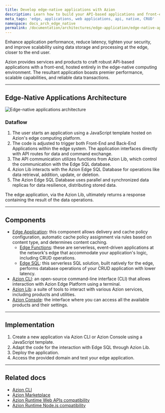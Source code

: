 ```yaml
---
title: Develop edge-native applications with Azion
description: Learn how to build your API-based applications and front-end entirely on the edge using edge-native computing.
meta_tags: 'edge, applications, web applications, api, native, CRUD'
namespace: docs_arch_edge_native
permalink: /documentation/architectures/edge-application/edge-native-applications/
---
```


Enhance application performance, reduce latency, tighten your security, and improve scalability using data storage and processing at the edge, closer to the end user.

Azion provides services and products to craft robust API-based applications with a front-end, hosted entirely in the edge-native computing environment. The resultant application boasts premier performance, scalable capabilities, and reliable data transactions.

---

## Edge-Native Applications Architecture

![Edge-native applications architecture](/assets/docs/images/uploads/edge-native-arch.png) 

### Dataflow

1. The user starts an application using a JavaScript template hosted on Azion's edge computing platform. 
2. The code is adjusted to trigger both Front-End and Back-End Applications within the edge system. The application interfaces directly with API routes for data and command exchange.
3. The API communication utilizes functions from Azion Lib, which control the communication with the Edge SQL database.
4. Azion Lib interacts with the Azion Edge SQL Database for operations like data retrieval, addition, update, or deletion.
5. The Azion Edge SQL Database uses parallel and synchronized data replicas for data resilience, distributing stored data.

The edge application, via the Azion Lib, ultimately returns a response containing the result of the data operations.

---

## Components

- [Edge Application](/en/documentation/products/build/edge-application/): this component allows delivery and cache policy configuration, automatic cache policy assignment via rules based on content type, and determines content caching.
    - [Edge Functions](/en/documentation/products/build/edge-application/edge-functions/): these are serverless, event-driven applications at the network's edge that accommodate your application's logic, including CRUD operations.
    - [Edge SQL](/en/documentation/products/store/edge-sql/): this serverless SQL solution, built natively for the edge, performs database operations of your CRUD application with lower latency.
- [Azion CLI](/en/documentation/products/azion-cli/overview/): an open-source command-line interface (CLI) that allows interaction with Azion Edge Platform using a terminal.
- [Azion Lib](https://github.com/aziontech/lib): a suite of tools to interact with various Azion services, including products and utilities.
- [Azion Console](/en/documentation/products/guides/getting-to-know-azion-console/): the interface where you can access all the available products and their settings.


---

## Implementation

1. Create a new application via Azion CLI or Azion Console using a JavaScript template.
2. Adapt the code for the interaction with Edge SQL through Azion Lib. 
3. Deploy the application. 
4. Access the provided domain and test your edge application.

---

##  Related docs

- [Azion CLI](/en/documentation/products/azion-cli/overview/)
- [Azion Marketplace](/en/documentation/products/marketplace/)
- [Azion Runtime Web APIs compatibility](/en/documentation/products/devtools/azion-edge-runtime/frameworks-compatibility/)
- [Azion Runtime Node.js compatibility](/en/documentation/products/azion-edge-runtime/compatibility/node/)
